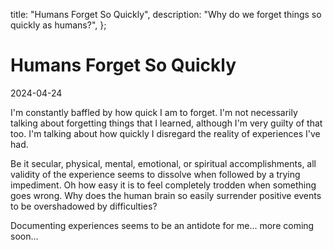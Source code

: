   title: "Humans Forget So Quickly",
  description: "Why do we forget things so quickly as humans?",
};

<BackButton />

# Humans Forget So Quickly

<Date>2024-04-24</Date>

I'm constantly baffled by how quick I am to forget. I'm not necessarily talking about forgetting things that I learned, although I'm very guilty of that too. I'm talking about how quickly I disregard the reality of experiences I've had.

Be it secular, physical, mental, emotional, or spiritual accomplishments, all validity of the experience seems to dissolve when followed by a trying impediment. Oh how easy it is to feel completely trodden when something goes wrong. Why does the human brain so easily surrender positive events to be overshadowed by difficulties?

Documenting experiences seems to be an antidote for me... more coming soon...
